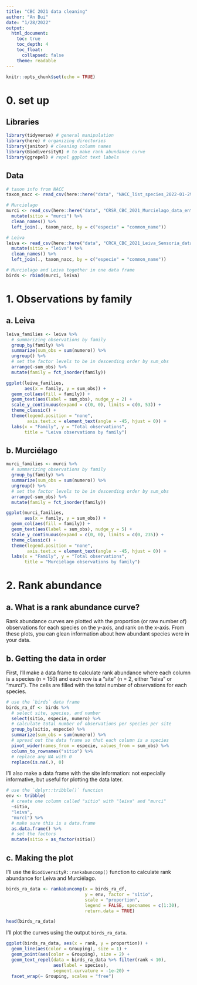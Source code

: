 ```yaml
---
title: "CBC 2021 data cleaning"
author: "An Bui"
date: "1/28/2022"
output:
  html_document:
    toc: true
    toc_depth: 4
    toc_float:
      collapsed: false
    theme: readable
---
```


```r
knitr::opts_chunk$set(echo = TRUE)
```

# 0. set up

## Libraries
```r
library(tidyverse) # general manipulation
library(here) # organizing directories
library(janitor) # cleaning column names
library(BiodiversityR) # to make rank abundance curve
library(ggrepel) # repel ggplot text labels
```

## Data
```r
# taxon info from NACC
taxon_nacc <- read_csv(here::here("data", "NACC_list_species_2022-01-29.csv"))

# Murcielago
murci <- read_csv(here::here("data", "CRSR_CBC_2021_Murcielago_data_entry.csv")) %>% 
  mutate(sitio = "murci") %>% 
  clean_names() %>% 
  left_join(., taxon_nacc, by = c("especie" = "common_name"))

# Leiva
leiva <- read_csv(here::here("data", "CRCA_CBC_2021_Leiva_Sensoria_data_entry.csv")) %>% 
  mutate(sitio = "leiva") %>% 
  clean_names() %>% 
  left_join(., taxon_nacc, by = c("especie" = "common_name"))

# Murcielago and Leiva together in one data frame 
birds <- rbind(murci, leiva) 
```

# 1. Observations by family

## a. Leiva

```r
leiva_families <- leiva %>% 
  # summarizing observations by family
  group_by(family) %>% 
  summarize(sum_obs = sum(numero)) %>% 
  ungroup() %>% 
  # set the factor levels to be in descending order by sum_obs
  arrange(-sum_obs) %>% 
  mutate(family = fct_inorder(family))

ggplot(leiva_families,
       aes(x = family, y = sum_obs)) +
  geom_col(aes(fill = family)) +
  geom_text(aes(label = sum_obs), nudge_y = 2) +
  scale_y_continuous(expand = c(0, 0), limits = c(0, 53)) +
  theme_classic() +
  theme(legend.position = "none",
        axis.text.x = element_text(angle = -45, hjust = 0)) +
  labs(x = "Family", y = "Total observations",
       title = "Leiva observations by family")
```

## b. Murciélago

```r
murci_families <- murci %>% 
  # summarizing observations by family
  group_by(family) %>% 
  summarize(sum_obs = sum(numero)) %>% 
  ungroup() %>% 
  # set the factor levels to be in descending order by sum_obs
  arrange(-sum_obs) %>% 
  mutate(family = fct_inorder(family))

ggplot(murci_families,
       aes(x = family, y = sum_obs)) +
  geom_col(aes(fill = family)) +
  geom_text(aes(label = sum_obs), nudge_y = 5) +
  scale_y_continuous(expand = c(0, 0), limits = c(0, 235)) +
  theme_classic() +
  theme(legend.position = "none",
        axis.text.x = element_text(angle = -45, hjust = 0)) +
  labs(x = "Family", y = "Total observations",
       title = "Murciélago observations by family")
```

# 2. Rank abundance

## a. What is a rank abundance curve?

Rank abundance curves are plotted with the proportion (or raw number of) observations for each species on the y-axis, and rank on the x-axis. From these plots, you can glean information about how abundant species were in your data.

## b. Getting the data in order

First, I'll make a data frame to calculate rank abundance where each column is a species (n = 150) and each row is a "site" (n = 2, either "leiva" or "murci"). The cells are filled with the total number of observations for each species.
```r
# use the `birds` data frame
birds_ra_df <- birds %>% 
  # select site, species, and number
  select(sitio, especie, numero) %>% 
  # calculate total number of observations per species per site
  group_by(sitio, especie) %>% 
  summarize(sum_obs = sum(numero)) %>% 
  # spread out the data frame so that each column is a species
  pivot_wider(names_from = especie, values_from = sum_obs) %>% 
  column_to_rownames("sitio") %>% 
  # replace any NA with 0
  replace(is.na(.), 0)
```

I'll also make a data frame with the site information: not especially informative, but useful for plotting the data later.

```r
# use the `dplyr::tribble()` function
env <- tribble(
  # create one column called "sitio" with "leiva" and "murci"
  ~sitio,
  "leiva",
  "murci") %>% 
  # make sure this is a data.frame
  as.data.frame() %>% 
  # set the factors
  mutate(sitio = as_factor(sitio))
```

## c. Making the plot

I'll use the `BiodiversityR::rankabuncomp()` function to calculate rank abundance for Leiva and Murciélago.

```r
birds_ra_data <- rankabuncomp(x = birds_ra_df, 
                              y = env, factor = "sitio", 
                              scale = "proportion", 
                              legend = FALSE, specnames = c(1:30),
                              return.data = TRUE)

head(birds_ra_data)
```

I'll plot the curves using the output `birds_ra_data`.

```r
ggplot(birds_ra_data, aes(x = rank, y = proportion)) +
  geom_line(aes(color = Grouping), size = 1) +
  geom_point(aes(color = Grouping), size = 2) +
  geom_text_repel(data = birds_ra_data %>% filter(rank < 10),
                  aes(label = species), 
                  segment.curvature = -1e-20) +
  facet_wrap(~ Grouping, scales = "free")
```












